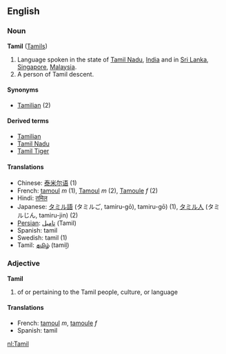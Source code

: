 ==English==
===Noun===
'''Tamil''' ([[Tamils]])

# Language spoken in the state of [[Tamil Nadu]], [[India]] and in [[Sri Lanka]], [[Singapore]], [[Malaysia]].
# A person of Tamil descent.

====Synonyms====
*[[Tamilian]] (2)

====Derived terms====
*[[Tamilian]]
*[[Tamil Nadu]] <!-- seems to sometimes be written as a single word -->
*[[Tamil Tiger]] <!-- should this be the plural? -->

====Translations====

* Chinese: [[泰米尔语]] (1)
* French: [[tamoul]] ''m'' (1), [[Tamoul]] ''m'' (2), [[Tamoule]] ''f'' (2)
* Hindi: [[तमिल]]
* Japanese: [[タミル語]] (タミルご, tamiru-gō), tamiru-gō) (1), [[タミル人]] (タミルじん, tamiru-jin) (2)
* [[Persian]]: [[تاميل]] (Tamil)
* Spanish: tamil
* Swedish: tamil (1)
* Tamil: [[தமிழ்]] (tamiḻ)

===Adjective===
'''Tamil'''

# of or pertaining to the Tamil people, culture, or language

====Translations====

*French: [[tamoul]] ''m'', [[tamoule]] ''f''
*Spanish: tamil

[[nl:Tamil]]